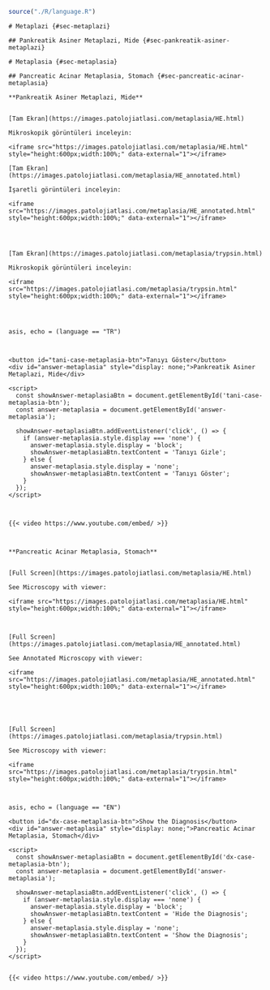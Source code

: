 ```r

source("./R/language.R")

```




```asis
# Metaplazi {#sec-metaplazi} 
```


```asis

## Pankreatik Asiner Metaplazi, Mide {#sec-pankreatik-asiner-metaplazi} 

```



```asis

# Metaplasia {#sec-metaplasia} 

```


```asis

## Pancreatic Acinar Metaplasia, Stomach {#sec-pancreatic-acinar-metaplasia} 

```




```asis

**Pankreatik Asiner Metaplazi, Mide**


[Tam Ekran](https://images.patolojiatlasi.com/metaplasia/HE.html)

Mikroskopik görüntüleri inceleyin:

<iframe src="https://images.patolojiatlasi.com/metaplasia/HE.html" style="height:600px;width:100%;" data-external="1"></iframe>

[Tam Ekran](https://images.patolojiatlasi.com/metaplasia/HE_annotated.html)

İşaretli görüntüleri inceleyin:

<iframe src="https://images.patolojiatlasi.com/metaplasia/HE_annotated.html" style="height:600px;width:100%;" data-external="1"></iframe>




[Tam Ekran](https://images.patolojiatlasi.com/metaplasia/trypsin.html)

Mikroskopik görüntüleri inceleyin:

<iframe src="https://images.patolojiatlasi.com/metaplasia/trypsin.html" style="height:600px;width:100%;" data-external="1"></iframe>




```

```comment
asis, echo = (language == "TR")



<button id="tani-case-metaplasia-btn">Tanıyı Göster</button>
<div id="answer-metaplasia" style="display: none;">Pankreatik Asiner Metaplazi, Mide</div>

<script>
  const showAnswer-metaplasiaBtn = document.getElementById('tani-case-metaplasia-btn');
  const answer-metaplasia = document.getElementById('answer-metaplasia');

  showAnswer-metaplasiaBtn.addEventListener('click', () => {
    if (answer-metaplasia.style.display === 'none') {
      answer-metaplasia.style.display = 'block';
      showAnswer-metaplasiaBtn.textContent = 'Tanıyı Gizle';
    } else {
      answer-metaplasia.style.display = 'none';
      showAnswer-metaplasiaBtn.textContent = 'Tanıyı Göster';
    }
  });
</script>



{{< video https://www.youtube.com/embed/ >}}



```



```asis

**Pancreatic Acinar Metaplasia, Stomach**


[Full Screen](https://images.patolojiatlasi.com/metaplasia/HE.html)

See Microscopy with viewer: 

<iframe src="https://images.patolojiatlasi.com/metaplasia/HE.html" style="height:600px;width:100%;" data-external="1"></iframe>



[Full Screen](https://images.patolojiatlasi.com/metaplasia/HE_annotated.html)

See Annotated Microscopy with viewer: 

<iframe src="https://images.patolojiatlasi.com/metaplasia/HE_annotated.html" style="height:600px;width:100%;" data-external="1"></iframe>





[Full Screen](https://images.patolojiatlasi.com/metaplasia/trypsin.html)

See Microscopy with viewer: 

<iframe src="https://images.patolojiatlasi.com/metaplasia/trypsin.html" style="height:600px;width:100%;" data-external="1"></iframe>



```


```comment
asis, echo = (language == "EN")

<button id="dx-case-metaplasia-btn">Show the Diagnosis</button>
<div id="answer-metaplasia" style="display: none;">Pancreatic Acinar Metaplasia, Stomach</div>

<script>
  const showAnswer-metaplasiaBtn = document.getElementById('dx-case-metaplasia-btn');
  const answer-metaplasia = document.getElementById('answer-metaplasia');

  showAnswer-metaplasiaBtn.addEventListener('click', () => {
    if (answer-metaplasia.style.display === 'none') {
      answer-metaplasia.style.display = 'block';
      showAnswer-metaplasiaBtn.textContent = 'Hide the Diagnosis';
    } else {
      answer-metaplasia.style.display = 'none';
      showAnswer-metaplasiaBtn.textContent = 'Show the Diagnosis';
    }
  });
</script>


{{< video https://www.youtube.com/embed/ >}}



```
